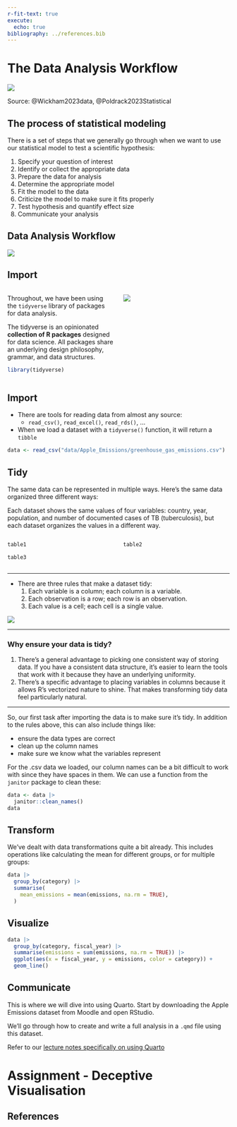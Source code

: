 ```yaml
---
r-fit-text: true
execute:
  echo: true
bibliography: ../references.bib
---
```


# The Data Analysis Workflow {background-color="#1E3D59"}

![](https://r4ds.hadley.nz/diagrams/data-science/whole-game.png)

Source: @Wickham2023data, @Poldrack2023Statistical

## The process of statistical modeling

There is a set of steps that we generally go through when we want to use our statistical model to test a scientific hypothesis:

1. Specify your question of interest
2. Identify or collect the appropriate data
3. Prepare the data for analysis
4. Determine the appropriate model
5. Fit the model to the data
6. Criticize the model to make sure it fits properly
7. Test hypothesis and quantify effect size
8. Communicate your analysis

## Data Analysis Workflow

![](https://r4ds.hadley.nz/diagrams/data-science/whole-game.png)

## Import

::: columns
::: {.column width="50%"}
Throughout, we have been using the `tidyverse` library of packages for data analysis. 

The tidyverse is an opinionated **collection of R packages** designed for data science. All packages share an underlying design philosophy, grammar, and data structures.

```r
library(tidyverse)
```

:::

::: {.column width="50%"}
![](images/tidyverse.png)
:::
:::

## Import 

- There are tools for reading data from almost any source:
  - `read_csv()`, `read_excel()`, `read_rds()`, ...
- When we load a dataset with a `tidyverse()` function, it will return a `tibble`

```r
data <- read_csv("data/Apple_Emissions/greenhouse_gas_emissions.csv")
```

## Tidy

The same data can be represented in multiple ways. Here's the same data organized three different ways:

::: notes
Each dataset shows the same values of four variables: country, year, population, and number of documented cases of TB (tuberculosis), but each dataset organizes the values in a different way.
:::

::: columns
::: {.column width="50%"}

```r
table1
```

```r
table3
```

:::
::: {.column width="50%"}

```r
table2
```

:::
:::

---

- There are three rules that make a dataset tidy:
  1. Each variable is a column; each column is a variable.
  2. Each observation is a row; each row is an observation.
  3. Each value is a cell; each cell is a single value.
  
![](https://r4ds.hadley.nz/images/tidy-1.png)

--- 

### Why ensure your data is tidy?

1. There’s a general advantage to picking one consistent way of storing data. If you have a consistent data structure, it’s easier to learn the tools that work with it because they have an underlying uniformity.
2. There’s a specific advantage to placing variables in columns because it allows R’s vectorized nature to shine. That makes transforming tidy data feel particularly natural.

---

So, our first task after importing the data is to make sure it's tidy. In addition to the rules above, this can also include things like:

- ensure the data types are correct
- clean up the column names
- make sure we know what the variables represent

For the .csv data we loaded, our column names can be a bit difficult to work with since they have spaces in them. We can use a function from the `janitor` package to clean these:

```r
data <- data |>
  janitor::clean_names()
data
```

## Transform

We've dealt with data transformations quite a bit already. This includes operations like calculating the mean for different groups, or for multiple groups:

```r
data |>
  group_by(category) |>
  summarise(
    mean_emissions = mean(emissions, na.rm = TRUE),
  )
```

## Visualize

```r
data |>
  group_by(category, fiscal_year) |>
  summarise(emissions = sum(emissions, na.rm = TRUE)) |>
  ggplot(aes(x = fiscal_year, y = emissions, color = category)) +
  geom_line()
```

## Communicate

This is where we will dive into using Quarto. Start by downloading the Apple Emissions dataset from Moodle and open RStudio. 

We'll go through how to create and write a full analysis in a `.qmd` file using this dataset.

Refer to our [lecture notes specifically on using Quarto](https://drandrewmitchell.com/BSSC0021-code/Week5/sampling-exercise-walkthrough.html)

# Assignment - Deceptive Visualisation {background-color="#1E3D59"}

## References

